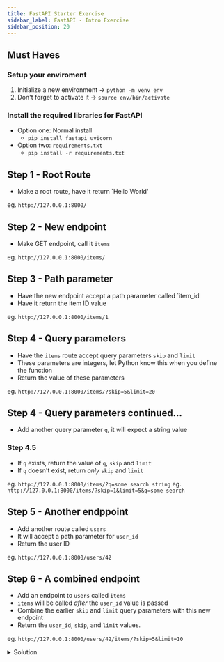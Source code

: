 ```yaml
---
title: FastAPI Starter Exercise
sidebar_label: FastAPI - Intro Exercise
sidebar_position: 20
---
```


## Must Haves

### Setup your enviroment

1. Initialize a new environment -> `python -m venv env`
2. Don't forget to activate it  -> `source env/bin/activate`

### Install the required libraries for FastAPI

- Option one: Normal install
  - `pip install fastapi uvicorn`
- Option two: `requirements.txt`
  - `pip install -r requirements.txt`

## Step 1 - Root Route

- Make a root route, have it return `Hello World'

eg. `http://127.0.0.1:8000/`

## Step 2 - New endpoint

- Make GET endpoint, call it `items`

eg. `http://127.0.0.1:8000/items/`

## Step 3 - Path parameter

- Have the new endpoint accept a path parameter called `item_id
- Have it return the item ID value

eg. `http://127.0.0.1:8000/items/1`

## Step 4 - Query parameters

- Have the `items` route accept query parameters `skip` and `limit`
- These parameters are integers, let Python know this when you define the function
- Return the value of these parameters

eg. `http://127.0.0.1:8000/items/?skip=5&limit=20`

## Step 4 - Query parameters continued...

- Add another query parameter `q`, it will expect a string value

### Step 4.5

- If `q` exists, return the value of `q`, `skip` and `limit`
- If `q` doesn't exist, return _only_ `skip` and `limit`

eg. `http://127.0.0.1:8000/items/?q=some search string`
eg. `http://127.0.0.1:8000/items/?skip=1&limit=5&q=some search`

## Step 5 - Another endppoint

- Add another route called `users`
- It will accept a path parameter for `user_id`
- Return the user ID

eg. `http://127.0.0.1:8000/users/42`

## Step 6 - A combined endpoint

- Add an endpoint to `users` called `items`
- `items` will be called _after_ the `user_id` value is passed
- Combine the earlier `skip` and `limit` query parameters with this new endpoint
- Return the `user_id`, `skip`, and `limit` values.

eg. `http://127.0.0.1:8000/users/42/items/?skip=5&limit=10`

<details>
<summary>Solution</summary>

```python
from fastapi import FastAPI

app = FastAPI()

# Create our root route
@app.get("/")
def read_root():
    return {"message": "Hello, World!"}

# Add a new GET endpoint
# It will accept a path parameter
@app.get("/items/{item_id}")
# Define the data type to return the proper data
# int will return an integer
def read_item(item_id: int):
    return {"item_id": item_id}

# Query Parameters? Sure!
@app.get("/items/")
# Define multiple data types
# We can also setup for query parameters
def read_items(skip: int = 0, limit: int = 10, q: str = None):
    if q:
        return {"skip": skip, "limit": limit, "q": q}
    else:
        return {"skip": skip, "limit": limit}

# Can this route take path parameters too? Yep!
@app.get("/users/{user_id}")
def read_user_items(user_id):
    return {"user_id": user_id}

# Path & Query Parameters? Why not!
@app.get("/users/{user_id}/items/")
def read_user_items(user_id, skip, limit):
    return {"user_id": user_id, "skip": skip, "limit": limit}

# Use this command to run the api locally
# uvicorn main:app --reload

```
</details>